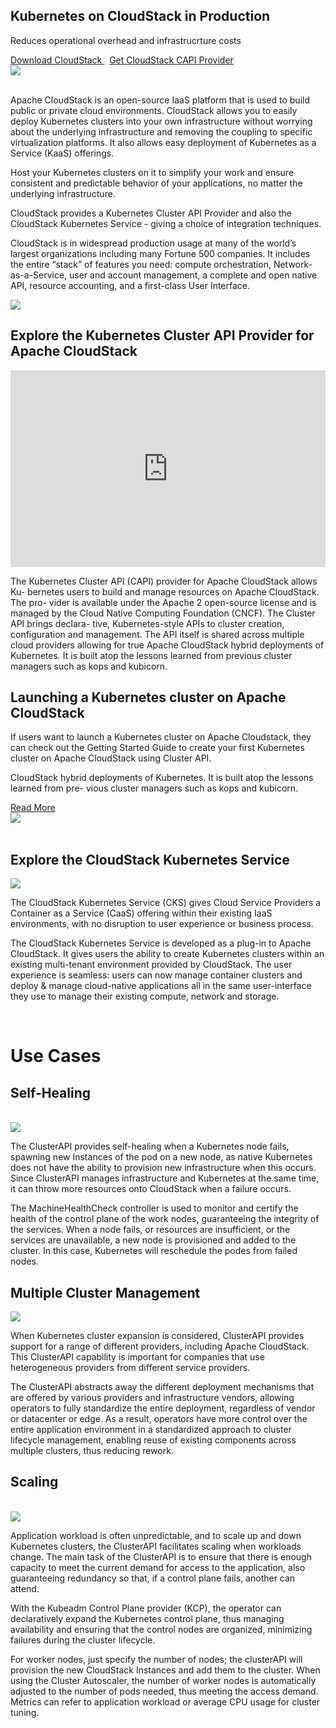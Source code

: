 
<div class="container">
  <div class="row footer blocks">
    <div class="col col--8">
      <h2>Kubernetes on CloudStack in Production</h2>
      <p class="hero__subtitle"><a>Reduces operational overhead and infrastrucrture costs</a></p>
      <a class="button button--primary" href="/download">
        Download CloudStack
      </a>&nbsp;
      <a class="button button--secondary" href="https://cluster-api-cloudstack.sigs.k8s.io/">
        Get CloudStack CAPI Provider
      </a>
    </div>
    <div class="col col--4">
      <img src="/img/k8s/capc-logo.png" />
    </div>
  </div>
  <br/>

  <div class="row">
    <div class="col col--8">
      <p>Apache CloudStack is an open-source IaaS platform that is used to build public or private cloud environments. CloudStack allows you to easily deploy Kubernetes clusters into your own infrastructure without worrying about the underlying infrastructure and removing the coupling to specific virtualization platforms. It also allows easy deployment of Kubernetes as a Service (KaaS) offerings.</p>
      <p>Host your Kubernetes clusters on it to simplify your work and ensure consistent and predictable behavior of your applications, no matter the underlying infrastructure.</p>
      <p>CloudStack provides a Kubernetes Cluster API Provider and also the CloudStack Kubernetes Service - giving a choice of integration techniques.</p>
      <p>CloudStack is in widespread production usage at many of the world’s largest organizations including many Fortune 500 companies. It includes the entire “stack” of features you need: compute orchestration, Network-as-a-Service, user and account management, a complete and open native API, resource accounting, and a first-class User Interface.</p>
    </div>
    <div className="hero col col--4">
      <img src="/img/k8s/capc-servers.png" />
    </div>
  </div>

  <div class="row">
    <div class="col col--2" />
    <div class="col col--8 text-center">
    <h2>Explore the Kubernetes Cluster API Provider for Apache CloudStack</h2>
    </div>
    <div class="col col--2" />
    <div class="col col--2" />
    <div class="col col--8">
      <iframe width="100%" height="315" src="https://www.youtube.com/embed/NcfVkVT48Kk" title="Bootstrapping K8S Cluster using CAPC - Apache CloudStack - Kubernetes" frameborder="0" allow="accelerometer; autoplay; clipboard-write; encrypted-media; gyroscope; picture-in-picture; web-share" allowfullscreen></iframe>
    </div>
    <div class="col col--2" />
    <div class="col col--12">
      <p>The Kubernetes Cluster API (CAPI) provider for Apache CloudStack allows Ku- bernetes users to build and manage resources on Apache CloudStack. The pro- vider is available under the Apache 2 open-source license and is managed by the Cloud Native Computing Foundation (CNCF). The Cluster API brings declara- tive, Kubernetes-style APIs to cluster creation, configuration and management. The API itself is shared across multiple cloud providers allowing for true Apache CloudStack hybrid deployments of Kubernetes. It is built atop the lessons learned from previous cluster managers such as kops and kubicorn.</p>
    </div>
  </div>

  <div class="row footer footer--dark blocks">
    <div class="col col--8">
      <h2>Launching a Kubernetes cluster on Apache CloudStack</h2>
      <p>If users want to launch a Kubernetes cluster on Apache Cloudstack, they can check out the Getting Started Guide to create your first Kubernetes cluster on Apache CloudStack using Cluster API.</p>
      <p>CloudStack hybrid deployments of Kubernetes. It is built atop the lessons learned from pre- vious cluster managers such as kops and kubicorn.</p>
      <a class="button button--primary" href="https://cluster-api-cloudstack.sigs.k8s.io/getting-started.html">
        Read More
      </a>
    </div>
    <div class="col col--4">
      <img src="/img/k8s/k8s-logo.svg" />
    </div>
  </div>
  <br/>

  <div class="row">
    <div class="col col--2" />
    <div class="col col--8 text-center">
    <h2>Explore the CloudStack Kubernetes Service</h2>
    </div>
    <div class="col col--2" />
    <div class="col col--6">
      <img src="/img/k8s/acs-ui.jpg"/>
    </div>
    <div class="col col--6">
      <p>The CloudStack Kubernetes Service (CKS) gives Cloud Service Providers a Container as a Service (CaaS) offering within their existing IaaS environments, with no disruption to user experience or business process.</p>
      <p>The CloudStack Kubernetes Service is developed as a plug-in to Apache CloudStack. It gives users the ability to create Kubernetes clusters within an existing multi-tenant environment provided by CloudStack. The user experience is seamless: users can now manage container clusters and deploy & manage cloud-native applications all in the same user-interface they use to manage their existing compute, network and storage.</p>
    </div>
  </div>
  <br/>

  <div class="row">
    <div class="col col--2" />
    <div class="col col--8 text-center">
    <h1>Use Cases</h1>
    </div>
    <div class="col col--2" />
    <div class="col col--4">
      <h2 class="text-center">Self-Healing</h2><br/>
      <img src="/img/k8s/self-healing.png"/>
      <p>The ClusterAPI provides self-healing when a Kubernetes node fails, spawning new Instances of the pod on a new node, as native Kubernetes does not have the ability to provision new infrastructure when this occurs. Since ClusterAPI manages infrastructure and Kubernetes at the same time, it can throw more resources onto CloudStack when a failure occurs.</p>
      <p>The MachineHealthCheck controller is used to monitor and certify the health of the control plane of the work nodes, guaranteeing the integrity of the services. When a node fails, or resources are insufficient, or the services are unavailable, a new node is provisioned and added to the cluster. In this case, Kubernetes will reschedule the podes from failed nodes.</p>
    </div>
    <div class="col col--4">
      <h2 class="text-center">Multiple Cluster Management</h2>
      <img src="/img/k8s/multiple-clusters-management.png"/>
      <p>When Kubernetes cluster expansion is considered, ClusterAPI provides support for a range of different providers, including Apache CloudStack. This ClusterAPI capability is important for companies that use heterogeneous providers from different service providers.</p>
      <p>The ClusterAPI abstracts away the different deployment mechanisms that are offered by various providers and infrastructure vendors, allowing operators to fully standardize the entire deployment, regardless of vendor or datacenter or edge. As a result, operators have more control over the entire application environment in a standardized approach to cluster lifecycle management, enabling reuse of existing components across multiple clusters, thus reducing rework.</p>
    </div>
    <div class="col col--4">
      <h2 class="text-center">Scaling</h2><br/>
      <img src="/img/k8s/scaling.png"/>
      <p>Application workload is often unpredictable, and to scale up and down Kubernetes clusters, the ClusterAPI facilitates scaling when workloads change. The main task of the ClusterAPI is to ensure that there is enough capacity to meet the current demand for access to the application, also guaranteeing redundancy so that, if a control plane fails, another can attend.</p>
      <p>With the Kubeadm Control Plane provider (KCP), the operator can declaratively expand the Kubernetes control plane, thus managing availability and ensuring that the control nodes are organized, minimizing failures during the cluster lifecycle.</p>
      <p>For worker nodes, just specify the number of nodes; the clusterAPI will provision the new CloudStack Instances and add them to the cluster. When using the Cluster Autoscaler, the number of worker nodes is automatically adjusted to the number of pods needed, thus meeting the access demand. Metrics can refer to application workload or average CPU usage for cluster tuning.</p>
    </div>
  </div>
</div>
<LearnMore/>

